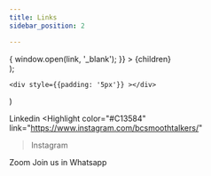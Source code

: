 ```yaml
---
title: Links
sidebar_position: 2

---
```


  <div
    style={{
        borderColor: color,
        borderStyle: "solid",
        borderWidth: "thin",
        borderRadius: '10px',
        color: color,
        padding: '10px',
        cursor: 'pointer'        
    }}
    onClick={()=>{
        window.open(link, '_blank');
    }}
    >
    {children}
  </div>
);

    <div style={{padding: '5px'}} ></div>
)



<Highlight link="https://www.linkedin.com/in/bcsmoothtalkers/"  color="#405DE6">Linkedin </Highlight>
<Space />
<Highlight color="#C13584" link="https://www.instagram.com/bcsmoothtalkers/"
>Instagram</Highlight>
<Space />
<Highlight color="#1877F2" link="https://zoom.us/my/afontenelle"
>Zoom</Highlight>
<Space />
<Highlight color="#1877F2" link="https://docs.google.com/forms/d/e/1FAIpQLSe4Wuk8jmYNbVxvNeTISU94DKUnH7T2yk1Nl0yYgRgyPL_syQ/viewform?usp=sf_link" >Join us in Whatsapp</Highlight>
